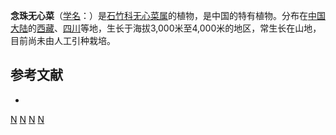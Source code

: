 {{Speciesbox
| taxon = Arenaria(植物) monilifera
| binomial_authority = Mattf.
}}

'''念珠无心菜'''（[[学名|学名]]：{{lang|la|''Arenaria monilifera''}}）是[[石竹科|石竹科]][[无心菜属|无心菜属]]的植物，是中国的特有植物。分布在[[中国大陆|中国大陆]]的[[西藏|西藏]]、[[四川|四川]]等地，生长于海拔3,000米至4,000米的地区，常生长在山地，目前尚未由人工引种栽培。

== 参考文献 ==
<div class="references-small">
* {{cite web| url =http://www.bioinfo.cn/db05/KmzwSpecies.php?action=view&id=2950| title =念珠无心菜| work =《中国高等植物数据库全库》| publisher =中国科学院微生物研究所| author =昆明植物研究所| accessdate =2009-02-23| deadurl =yes| archiveurl =https://web.archive.org/web/20160305075740/http://www.bioinfo.cn/db05/KmzwSpecies.php?action=view&id=2950| archivedate =2016-03-05}}
</div>
{{Taxonbar|from=Q11072408}}

[[Category:无心菜属|N]]
[[Category:中国特有植物|N]]
[[Category:西藏植物|N]]
[[Category:四川植物|N]]
